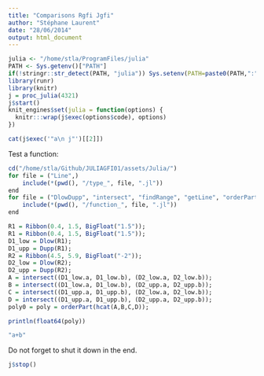 ```yaml
---
title: "Comparisons Rgfi Jgfi"
author: "Stéphane Laurent"
date: "28/06/2014"
output: html_document
---
```


```r
julia <- "/home/stla/ProgramFiles/julia"
PATH <- Sys.getenv()["PATH"]
if(!stringr::str_detect(PATH, "julia")) Sys.setenv(PATH=paste0(PATH,":",julia))
library(runr)
library(knitr)
j = proc_julia(4321) 
j$start() 
knit_engines$set(julia = function(options) { 
  knitr:::wrap(j$exec(options$code), options) 
}) 
```

```r
cat(j$exec('"a\n j"')[[2]])
```




Test a function: 

```r
cd("/home/stla/Github/JULIAGFI01/assets/Julia/")
for file = ("Line",)
    include(*(pwd(), "/type_", file, ".jl"))
end
for file = ("DlowDupp", "intersect", "findRange", "getLine", "orderPart", "updatePoly")
    include(*(pwd(), "/function_", file, ".jl"))
end
``` 


```r
R1 = Ribbon(0.4, 1.5, BigFloat("1.5"));
R1 = Ribbon(0.4, 1.5, BigFloat("1.5"));
D1_low = Dlow(R1);
D1_upp = Dupp(R1);
R2 = Ribbon(4.5, 5.9, BigFloat("-2"));
D2_low = Dlow(R2);
D2_upp = Dupp(R2);
A = intersect((D1_low.a, D1_low.b), (D2_low.a, D2_low.b));
B = intersect((D1_low.a, D1_low.b), (D2_upp.a, D2_upp.b));
C = intersect((D1_upp.a, D1_upp.b), (D2_low.a, D2_low.b));
D = intersect((D1_upp.a, D1_upp.b), (D2_upp.a, D2_upp.b));
poly0 = poly = orderPart(hcat(A,B,C,D));
``` 

```r
println(float64(poly))
``` 

```r
"a+b"
``` 

Do not forget to shut it down in the end. 

```r
j$stop() 
``` 



